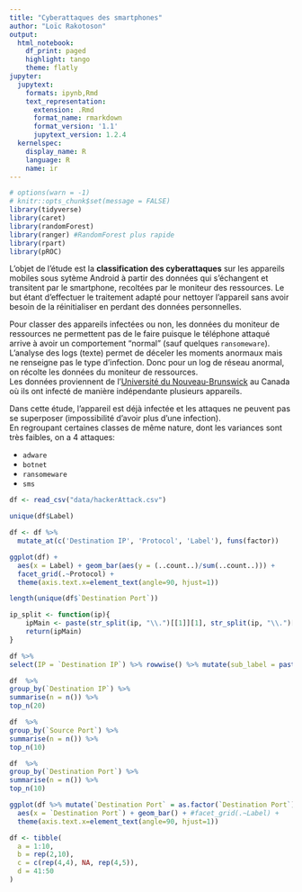```yaml
---
title: "Cyberattaques des smartphones"
author: "Loïc Rakotoson"
output:
  html_notebook:
    df_print: paged
    highlight: tango
    theme: flatly
jupyter:
  jupytext:
    formats: ipynb,Rmd
    text_representation:
      extension: .Rmd
      format_name: rmarkdown
      format_version: '1.1'
      jupytext_version: 1.2.4
  kernelspec:
    display_name: R
    language: R
    name: ir
---
```


```r
# options(warn = -1)
# knitr::opts_chunk$set(message = FALSE)
library(tidyverse)
library(caret)
library(randomForest)
library(ranger) #RandomForest plus rapide
library(rpart)
library(pROC)
```

L'objet de l'étude est la **classification des cyberattaques** sur les appareils mobiles sous sytème Android à partir des données qui s'échangent et transitent par le smartphone, recoltées par le moniteur des ressources. Le but étant d'effectuer le traitement adapté pour nettoyer l'appareil sans avoir besoin de la réinitialiser en perdant des données personnelles.

Pour classer des appareils infectées ou non, les données du moniteur de ressources ne permettent pas de le faire puisque le téléphone attaqué arrive à avoir un comportement "normal" (sauf quelques `ransomeware`). L'analyse des logs (texte) permet de déceler les moments anormaux mais ne renseigne pas le type d'infection. Donc pour un log de réseau anormal, on récolte les données du moniteur de ressources.  
Les données proviennent de l'[Université du Nouveau-Brunswick](https://www.unb.ca/cic/datasets/index.html) au Canada où ils ont infecté de manière indépendante plusieurs appareils.

Dans cette étude, l'appareil est déjà infectée et les attaques ne peuvent pas se superposer (impossibilité d'avoir plus d'une infection).  
En regroupant certaines classes de même nature, dont les variances sont très faibles, on a 4 attaques:

- `adware`
- `botnet`
- `ransomeware`
- `sms`

```r
df <- read_csv("data/hackerAttack.csv")
```

```r
unique(df$Label)
```

```r
df <- df %>% 
  mutate_at(c('Destination IP', 'Protocol', 'Label'), funs(factor))
```

```r
ggplot(df) + 
  aes(x = Label) + geom_bar(aes(y = (..count..)/sum(..count..))) + 
  facet_grid(.~Protocol) +
  theme(axis.text.x=element_text(angle=90, hjust=1))
```

```r
length(unique(df$`Destination Port`))
```

```r
ip_split <- function(ip){
    ipMain <- paste(str_split(ip, "\\.")[[1]][1], str_split(ip, "\\.")[[1]][2], sep = ".")
    return(ipMain)
}

```

```r
df %>%
select(IP = `Destination IP`) %>% rowwise() %>% mutate(sub_label = paste(str_split(`IP`, "\\.")[[1]][1], str_split(`IP`, "\\.")[[1]][2], sep = "."))
```

```r
df  %>% 
group_by(`Destination IP`) %>% 
summarise(n = n()) %>% 
top_n(20)
```

```r
df  %>% 
group_by(`Source Port`) %>% 
summarise(n = n()) %>% 
top_n(10)
```

```r
df  %>% 
group_by(`Destination Port`) %>% 
summarise(n = n()) %>% 
top_n(10)
```

```r
ggplot(df %>% mutate(`Destination Port` = as.factor(`Destination Port`))) +
  aes(x = `Destination Port`) + geom_bar() + #facet_grid(.~Label) +
  theme(axis.text.x=element_text(angle=90, hjust=1))
```

```r
df <- tibble(
  a = 1:10,
  b = rep(2,10),
  c = c(rep(4,4), NA, rep(4,5)),
  d = 41:50
)
```

